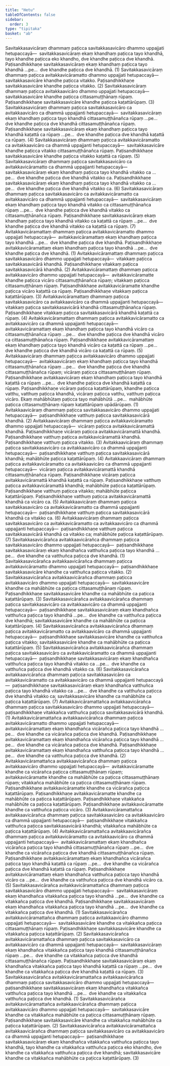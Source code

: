 ```yaml
---
title: "Hetu"
tableOfContents: false
sidebar:
  order: 3
type: "tipitaka"
basket: "ab"
---
```



<DynamicBreadcrumb />

<Division number="1">

<Paragraph number="2">
Savitakkasavicāraṃ dhammaṃ paṭicca savitakkasavicāro dhammo uppajjati hetupaccayā—  savitakkasavicāraṃ ekaṃ khandhaṃ paṭicca tayo khandhā, tayo khandhe paṭicca eko khandho, dve khandhe paṭicca dve khandhā. Paṭisandhikkhaṇe savitakkasavicāraṃ ekaṃ khandhaṃ paṭicca tayo khandhā …pe…  dve khandhe paṭicca dve khandhā. (1)
</Paragraph>

<Paragraph number="3">
Savitakkasavicāraṃ dhammaṃ paṭicca avitakkavicāramatto dhammo uppajjati hetupaccayā—  savitakkasavicāre khandhe paṭicca vitakko. Paṭisandhikkhaṇe savitakkasavicāre khandhe paṭicca vitakko. (2)
</Paragraph>

<Paragraph number="4">
Savitakkasavicāraṃ dhammaṃ paṭicca avitakkaavicāro dhammo uppajjati hetupaccayā—  savitakkasavicāre khandhe paṭicca cittasamuṭṭhānaṃ rūpaṃ. Paṭisandhikkhaṇe savitakkasavicāre khandhe paṭicca kaṭattārūpaṃ. (3)
</Paragraph>

<Paragraph number="5">
Savitakkasavicāraṃ dhammaṃ paṭicca savitakkasavicāro ca avitakkaavicāro ca dhammā uppajjanti hetupaccayā—  savitakkasavicāraṃ ekaṃ khandhaṃ paṭicca tayo khandhā cittasamuṭṭhānañca rūpaṃ …pe…  dve khandhe paṭicca dve khandhā cittasamuṭṭhānañca rūpaṃ. Paṭisandhikkhaṇe savitakkasavicāraṃ ekaṃ khandhaṃ paṭicca tayo khandhā kaṭattā ca rūpaṃ …pe…  dve khandhe paṭicca dve khandhā kaṭattā ca rūpaṃ. (4)
</Paragraph>

<Paragraph number="6">
Savitakkasavicāraṃ dhammaṃ paṭicca avitakkavicāramatto ca avitakkaavicāro ca dhammā uppajjanti hetupaccayā—  savitakkasavicāre khandhe paṭicca vitakko cittasamuṭṭhānañca rūpaṃ. Paṭisandhikkhaṇe savitakkasavicāre khandhe paṭicca vitakko kaṭattā ca rūpaṃ. (5)
</Paragraph>

<Paragraph number="7">
Savitakkasavicāraṃ dhammaṃ paṭicca savitakkasavicāro ca avitakkavicāramatto ca dhammā uppajjanti hetupaccayā—  savitakkasavicāraṃ ekaṃ khandhaṃ paṭicca tayo khandhā vitakko ca …pe…  dve khandhe paṭicca dve khandhā vitakko ca. Paṭisandhikkhaṇe savitakkasavicāraṃ ekaṃ khandhaṃ paṭicca tayo khandhā vitakko ca …pe…  dve khandhe paṭicca dve khandhā vitakko ca. (6)
</Paragraph>

<Paragraph number="8">
Savitakkasavicāraṃ dhammaṃ paṭicca savitakkasavicāro ca avitakkavicāramatto ca avitakkaavicāro ca dhammā uppajjanti hetupaccayā—  savitakkasavicāraṃ ekaṃ khandhaṃ paṭicca tayo khandhā vitakko ca cittasamuṭṭhānañca rūpaṃ …pe…  dve khandhe paṭicca dve khandhā vitakko ca cittasamuṭṭhānañca rūpaṃ. Paṭisandhikkhaṇe savitakkasavicāraṃ ekaṃ khandhaṃ paṭicca tayo khandhā vitakko ca kaṭattā ca rūpaṃ …pe…  dve khandhe paṭicca dve khandhā vitakko ca kaṭattā ca rūpaṃ. (7)
</Paragraph>

</Division>
<Division number="2">

<Paragraph number="9">
Avitakkavicāramattaṃ dhammaṃ paṭicca avitakkavicāramatto dhammo uppajjati hetupaccayā—  avitakkavicāramattaṃ ekaṃ khandhaṃ paṭicca tayo khandhā …pe…  dve khandhe paṭicca dve khandhā. Paṭisandhikkhaṇe avitakkavicāramattaṃ ekaṃ khandhaṃ paṭicca tayo khandhā …pe…  dve khandhe paṭicca dve khandhā. (1)
</Paragraph>

<Paragraph number="10">
Avitakkavicāramattaṃ dhammaṃ paṭicca savitakkasavicāro dhammo uppajjati hetupaccayā—  vitakkaṃ paṭicca savitakkasavicārā khandhā. Paṭisandhikkhaṇe vitakkaṃ paṭicca savitakkasavicārā khandhā. (2)
</Paragraph>

<Paragraph number="11">
Avitakkavicāramattaṃ dhammaṃ paṭicca avitakkaavicāro dhammo uppajjati hetupaccayā—  avitakkavicāramatte khandhe paṭicca vicāro cittasamuṭṭhānañca rūpaṃ; vitakkaṃ paṭicca cittasamuṭṭhānaṃ rūpaṃ. Paṭisandhikkhaṇe avitakkavicāramatte khandhe paṭicca vicāro kaṭattā ca rūpaṃ. Paṭisandhikkhaṇe vitakkaṃ paṭicca kaṭattārūpaṃ. (3)
</Paragraph>

<Paragraph number="12">
Avitakkavicāramattaṃ dhammaṃ paṭicca savitakkasavicāro ca avitakkaavicāro ca dhammā uppajjanti hetupaccayā—  vitakkaṃ paṭicca savitakkasavicārā khandhā cittasamuṭṭhānañca rūpaṃ. Paṭisandhikkhaṇe vitakkaṃ paṭicca savitakkasavicārā khandhā kaṭattā ca rūpaṃ. (4)
</Paragraph>

<Paragraph number="13">
Avitakkavicāramattaṃ dhammaṃ paṭicca avitakkavicāramatto ca avitakkaavicāro ca dhammā uppajjanti hetupaccayā—  avitakkavicāramattaṃ ekaṃ khandhaṃ paṭicca tayo khandhā vicāro ca cittasamuṭṭhānañca rūpaṃ …pe…  dve khandhe paṭicca dve khandhā vicāro ca cittasamuṭṭhānañca rūpaṃ. Paṭisandhikkhaṇe avitakkavicāramattaṃ ekaṃ khandhaṃ paṭicca tayo khandhā vicāro ca kaṭattā ca rūpaṃ …pe…  dve khandhe paṭicca dve khandhā vicāro ca kaṭattā ca rūpaṃ. (5)
</Paragraph>

</Division>
<Division number="3">

<Paragraph number="14">
Avitakkaavicāraṃ dhammaṃ paṭicca avitakkaavicāro dhammo uppajjati hetupaccayā—  avitakkaavicāraṃ ekaṃ khandhaṃ paṭicca tayo khandhā cittasamuṭṭhānañca rūpaṃ …pe…  dve khandhe paṭicca dve khandhā cittasamuṭṭhānañca rūpaṃ; vicāraṃ paṭicca cittasamuṭṭhānaṃ rūpaṃ. Paṭisandhikkhaṇe avitakkaavicāraṃ ekaṃ khandhaṃ paṭicca tayo khandhā kaṭattā ca rūpaṃ …pe…  dve khandhe paṭicca dve khandhā kaṭattā ca rūpaṃ. Paṭisandhikkhaṇe vicāraṃ paṭicca kaṭattārūpaṃ, khandhe paṭicca vatthu, vatthuṃ paṭicca khandhā, vicāraṃ paṭicca vatthu, vatthuṃ paṭicca vicāro. Ekaṃ mahābhūtaṃ paṭicca tayo mahābhūtā …pe…  mahābhūte paṭicca cittasamuṭṭhānaṃ rūpaṃ kaṭattārūpaṃ upādārūpaṃ. (1)
</Paragraph>

<Paragraph number="15">
Avitakkaavicāraṃ dhammaṃ paṭicca savitakkasavicāro dhammo uppajjati hetupaccayā—  paṭisandhikkhaṇe vatthuṃ paṭicca savitakkasavicārā khandhā. (2)
</Paragraph>

<Paragraph number="16">
Avitakkaavicāraṃ dhammaṃ paṭicca avitakkavicāramatto dhammo uppajjati hetupaccayā—  vicāraṃ paṭicca avitakkavicāramattā khandhā. Paṭisandhikkhaṇe vicāraṃ paṭicca avitakkavicāramattā khandhā. Paṭisandhikkhaṇe vatthuṃ paṭicca avitakkavicāramattā khandhā. Paṭisandhikkhaṇe vatthuṃ paṭicca vitakko. (3)
</Paragraph>

<Paragraph number="17">
Avitakkaavicāraṃ dhammaṃ paṭicca savitakkasavicāro ca avitakkaavicāro ca dhammā uppajjanti hetupaccayā—  paṭisandhikkhaṇe vatthuṃ paṭicca savitakkasavicārā khandhā; mahābhūte paṭicca kaṭattārūpaṃ. (4)
</Paragraph>

<Paragraph number="18">
Avitakkaavicāraṃ dhammaṃ paṭicca avitakkavicāramatto ca avitakkaavicāro ca dhammā uppajjanti hetupaccayā—  vicāraṃ paṭicca avitakkavicāramattā khandhā cittasamuṭṭhānañca rūpaṃ. Paṭisandhikkhaṇe vicāraṃ paṭicca avitakkavicāramattā khandhā kaṭattā ca rūpaṃ. Paṭisandhikkhaṇe vatthuṃ paṭicca avitakkavicāramattā khandhā; mahābhūte paṭicca kaṭattārūpaṃ. Paṭisandhikkhaṇe vatthuṃ paṭicca vitakko; mahābhūte paṭicca kaṭattārūpaṃ. Paṭisandhikkhaṇe vatthuṃ paṭicca avitakkavicāramattā khandhā ca vicāro ca. (5)
</Paragraph>

<Paragraph number="19">
Avitakkaavicāraṃ dhammaṃ paṭicca savitakkasavicāro ca avitakkavicāramatto ca dhammā uppajjanti hetupaccayā—  paṭisandhikkhaṇe vatthuṃ paṭicca savitakkasavicārā khandhā ca vitakko ca. (6)
</Paragraph>

<Paragraph number="20">
Avitakkaavicāraṃ dhammaṃ paṭicca savitakkasavicāro ca avitakkavicāramatto ca avitakkaavicāro ca dhammā uppajjanti hetupaccayā—  paṭisandhikkhaṇe vatthuṃ paṭicca savitakkasavicārā khandhā ca vitakko ca; mahābhūte paṭicca kaṭattārūpaṃ. (7)
</Paragraph>

</Division>
<Division number="4">

<Paragraph number="21">
Savitakkasavicārañca avitakkaavicārañca dhammaṃ paṭicca savitakkasavicāro dhammo uppajjati hetupaccayā—  paṭisandhikkhaṇe savitakkasavicāraṃ ekaṃ khandhañca vatthuñca paṭicca tayo khandhā …pe…  dve khandhe ca vatthuñca paṭicca dve khandhā. (1)
</Paragraph>

<Paragraph number="22">
Savitakkasavicārañca avitakkaavicārañca dhammaṃ paṭicca avitakkavicāramatto dhammo uppajjati hetupaccayā—  paṭisandhikkhaṇe savitakkasavicāre khandhe ca vatthuñca paṭicca vitakko. (2)
</Paragraph>

<Paragraph number="23">
Savitakkasavicārañca avitakkaavicārañca dhammaṃ paṭicca avitakkaavicāro dhammo uppajjati hetupaccayā—  savitakkasavicāre khandhe ca mahābhūte ca paṭicca cittasamuṭṭhānaṃ rūpaṃ. Paṭisandhikkhaṇe savitakkasavicāre khandhe ca mahābhūte ca paṭicca kaṭattārūpaṃ. (3)
</Paragraph>

<Paragraph number="24">
Savitakkasavicārañca avitakkaavicārañca dhammaṃ paṭicca savitakkasavicāro ca avitakkaavicāro ca dhammā uppajjanti hetupaccayā—  paṭisandhikkhaṇe savitakkasavicāraṃ ekaṃ khandhañca vatthuñca paṭicca tayo khandhā …pe…  dve khandhe ca vatthuñca paṭicca dve khandhā; savitakkasavicāre khandhe ca mahābhūte ca paṭicca kaṭattārūpaṃ. (4)
</Paragraph>

<Paragraph number="25">
Savitakkasavicārañca avitakkaavicārañca dhammaṃ paṭicca avitakkavicāramatto ca avitakkaavicāro ca dhammā uppajjanti hetupaccayā—  paṭisandhikkhaṇe savitakkasavicāre khandhe ca vatthuñca paṭicca vitakko; savitakkasavicāre khandhe ca mahābhūte ca paṭicca kaṭattārūpaṃ. (5)
</Paragraph>

<Paragraph number="26">
Savitakkasavicārañca avitakkaavicārañca dhammaṃ paṭicca savitakkasavicāro ca avitakkavicāramatto ca dhammā uppajjanti hetupaccayā—  paṭisandhikkhaṇe savitakkasavicāraṃ ekaṃ khandhañca vatthuñca paṭicca tayo khandhā vitakko ca …pe…  dve khandhe ca vatthuñca paṭicca dve khandhā vitakko ca. (6)
</Paragraph>

<Paragraph number="27">
Savitakkasavicārañca avitakkaavicārañca dhammaṃ paṭicca savitakkasavicāro ca avitakkavicāramatto ca avitakkaavicāro ca dhammā uppajjanti hetupaccayā—  paṭisandhikkhaṇe savitakkasavicāraṃ ekaṃ khandhañca vatthuñca paṭicca tayo khandhā vitakko ca …pe…  dve khandhe ca vatthuñca paṭicca dve khandhā vitakko ca; savitakkasavicāre khandhe ca mahābhūte ca paṭicca kaṭattārūpaṃ. (7)
</Paragraph>

</Division>
<Division number="5">

<Paragraph number="28">
Avitakkavicāramattañca avitakkaavicārañca dhammaṃ paṭicca savitakkasavicāro dhammo uppajjati hetupaccayā—  paṭisandhikkhaṇe vitakkañca vatthuñca paṭicca savitakkasavicārā khandhā. (1)
</Paragraph>

<Paragraph number="29">
Avitakkavicāramattañca avitakkaavicārañca dhammaṃ paṭicca avitakkavicāramatto dhammo uppajjati hetupaccayā—  avitakkavicāramattaṃ ekaṃ khandhañca vicārañca paṭicca tayo khandhā …pe…  dve khandhe ca vicārañca paṭicca dve khandhā. Paṭisandhikkhaṇe avitakkavicāramattaṃ ekaṃ khandhañca vicārañca paṭicca tayo khandhā …pe…  dve khandhe ca vicārañca paṭicca dve khandhā. Paṭisandhikkhaṇe avitakkavicāramattaṃ ekaṃ khandhañca vatthuñca paṭicca tayo khandhā …pe…  dve khandhe ca vatthuñca paṭicca dve khandhā. (2)
</Paragraph>

<Paragraph number="30">
Avitakkavicāramattañca avitakkaavicārañca dhammaṃ paṭicca avitakkaavicāro dhammo uppajjati hetupaccayā—  avitakkavicāramatte khandhe ca vicārañca paṭicca cittasamuṭṭhānaṃ rūpaṃ; avitakkavicāramatte khandhe ca mahābhūte ca paṭicca cittasamuṭṭhānaṃ rūpaṃ; vitakkañca mahābhūte ca paṭicca cittasamuṭṭhānaṃ rūpaṃ. Paṭisandhikkhaṇe avitakkavicāramatte khandhe ca vicārañca paṭicca kaṭattārūpaṃ. Paṭisandhikkhaṇe avitakkavicāramatte khandhe ca mahābhūte ca paṭicca kaṭattārūpaṃ. Paṭisandhikkhaṇe vitakkañca mahābhūte ca paṭicca kaṭattārūpaṃ. Paṭisandhikkhaṇe avitakkavicāramatte khandhe ca vatthuñca paṭicca vicāro. (3)
</Paragraph>

<Paragraph number="31">
Avitakkavicāramattañca avitakkaavicārañca dhammaṃ paṭicca savitakkasavicāro ca avitakkaavicāro ca dhammā uppajjanti hetupaccayā—  paṭisandhikkhaṇe vitakkañca vatthuñca paṭicca savitakkasavicārā khandhā; vitakkañca mahābhūte ca paṭicca kaṭattārūpaṃ. (4)
</Paragraph>

<Paragraph number="32">
Avitakkavicāramattañca avitakkaavicārañca dhammaṃ paṭicca avitakkavicāramatto ca avitakkaavicāro ca dhammā uppajjanti hetupaccayā—  avitakkavicāramattaṃ ekaṃ khandhañca vicārañca paṭicca tayo khandhā cittasamuṭṭhānañca rūpaṃ …pe…  dve khandhe ca vicārañca paṭicca dve khandhā cittasamuṭṭhānañca rūpaṃ. Paṭisandhikkhaṇe avitakkavicāramattaṃ ekaṃ khandhañca vicārañca paṭicca tayo khandhā kaṭattā ca rūpaṃ …pe…  dve khandhe ca vicārañca paṭicca dve khandhā kaṭattā ca rūpaṃ. Paṭisandhikkhaṇe avitakkavicāramattaṃ ekaṃ khandhañca vatthuñca paṭicca tayo khandhā vicāro ca …pe…  dve khandhe ca vatthuñca paṭicca dve khandhā vicāro ca. (5)
</Paragraph>

</Division>
<Division number="6">

<Paragraph number="33">
Savitakkasavicārañca avitakkavicāramattañca dhammaṃ paṭicca savitakkasavicāro dhammo uppajjati hetupaccayā—  savitakkasavicāraṃ ekaṃ khandhañca vitakkañca paṭicca tayo khandhā …pe…  dve khandhe ca vitakkañca paṭicca dve khandhā. Paṭisandhikkhaṇe savitakkasavicāraṃ ekaṃ khandhañca vitakkañca paṭicca tayo khandhā …pe…  dve khandhe ca vitakkañca paṭicca dve khandhā. (1)
</Paragraph>

<Paragraph number="34">
Savitakkasavicārañca avitakkavicāramattañca dhammaṃ paṭicca avitakkaavicāro dhammo uppajjati hetupaccayā—  savitakkasavicāre khandhe ca vitakkañca paṭicca cittasamuṭṭhānaṃ rūpaṃ. Paṭisandhikkhaṇe savitakkasavicāre khandhe ca vitakkañca paṭicca kaṭattārūpaṃ. (2)
</Paragraph>

<Paragraph number="35">
Savitakkasavicārañca avitakkavicāramattañca dhammaṃ paṭicca savitakkasavicāro ca avitakkaavicāro ca dhammā uppajjanti hetupaccayā—  savitakkasavicāraṃ ekaṃ khandhañca vitakkañca paṭicca tayo khandhā cittasamuṭṭhānañca rūpaṃ …pe…  dve khandhe ca vitakkañca paṭicca dve khandhā cittasamuṭṭhānañca rūpaṃ. Paṭisandhikkhaṇe savitakkasavicāraṃ ekaṃ khandhañca vitakkañca paṭicca tayo khandhā kaṭattā ca rūpaṃ …pe…  dve khandhe ca vitakkañca paṭicca dve khandhā kaṭattā ca rūpaṃ. (3)
</Paragraph>

</Division>
<Division number="7">

<Paragraph number="36">
Savitakkasavicārañca avitakkavicāramattañca avitakkaavicārañca dhammaṃ paṭicca savitakkasavicāro dhammo uppajjati hetupaccayā—  paṭisandhikkhaṇe savitakkasavicāraṃ ekaṃ khandhañca vitakkañca vatthuñca paṭicca tayo khandhā …pe…  dve khandhe ca vitakkañca vatthuñca paṭicca dve khandhā. (1)
</Paragraph>

<Paragraph number="37">
Savitakkasavicārañca avitakkavicāramattañca avitakkaavicārañca dhammaṃ paṭicca avitakkaavicāro dhammo uppajjati hetupaccayā—  savitakkasavicāre khandhe ca vitakkañca mahābhūte ca paṭicca cittasamuṭṭhānaṃ rūpaṃ. Paṭisandhikkhaṇe savitakkasavicāre khandhe ca vitakkañca mahābhūte ca paṭicca kaṭattārūpaṃ. (2)
</Paragraph>

<Paragraph number="38">
Savitakkasavicārañca avitakkavicāramattañca avitakkaavicārañca dhammaṃ paṭicca savitakkasavicāro ca avitakkaavicāro ca dhammā uppajjanti hetupaccayā—  paṭisandhikkhaṇe savitakkasavicāraṃ ekaṃ khandhañca vitakkañca vatthuñca paṭicca tayo khandhā, tayo khandhe ca vitakkañca vatthuñca paṭicca eko khandho, dve khandhe ca vitakkañca vatthuñca paṭicca dve khandhā; savitakkasavicāre khandhe ca vitakkañca mahābhūte ca paṭicca kaṭattārūpaṃ. (3)
</Paragraph>
</Division>